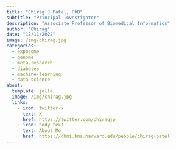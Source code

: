 ```yaml
---
title: "Chirag J Patel, PhD"
subtitle: "Principal Investigator"
description: "Associate Professor of Biomedical Informatics"
author: "Chirag"
date: "12/11/2022"
image: /img/chirag.jpg
categories:
  - exposome
  - genome
  - meta-research
  - diabetes
  - machine-learning
  - data-science
about:
  template: jolla
  image: /img/chirag.jpg
  links:
    - icon: twitter-x
      text: X
      href: https://twitter.com/chiragjp
    - icon: body-text
      text: About Me
      href: https://dbmi.hms.harvard.edu/people/chirag-patel
---
```

